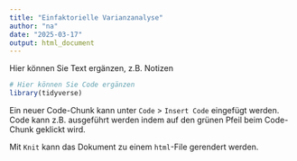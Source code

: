 ```yaml
---
title: "Einfaktorielle Varianzanalyse"
author: "na"
date: "2025-03-17"
output: html_document
---
```


Hier können Sie Text ergänzen, z.B. Notizen 

```r
# Hier können Sie Code ergänzen
library(tidyverse)
```

Ein neuer Code-Chunk kann unter `Code` > `Insert Code` eingefügt werden.
Code kann z.B. ausgeführt werden indem auf den grünen Pfeil beim Code-Chunk geklickt wird.

Mit `Knit` kann das Dokument zu einem `html`-File gerendert werden.
